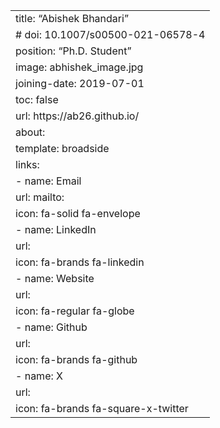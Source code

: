 ---
title: "Abishek Bhandari"
# doi: 10.1007/s00500-021-06578-4
position: "Ph.D. Student"
image: abhishek_image.jpg
joining-date: 2019-07-01
toc: false
url: https://ab26.github.io/
about:
  template: broadside
links:
  - name: Email
    url: mailto:
    icon: fa-solid fa-envelope
  - name: LinkedIn
    url: 
    icon: fa-brands fa-linkedin
  - name: Website
    url: 
    icon: fa-regular fa-globe
  - name: Github
    url: 
    icon: fa-brands fa-github
  - name: X
    url: 
    icon: fa-brands fa-square-x-twitter
---